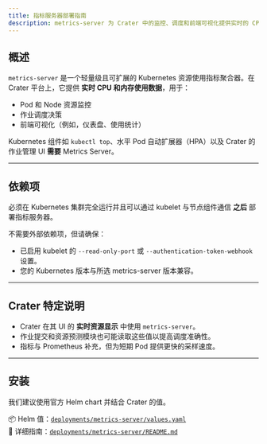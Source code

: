 ```yaml
---
title: 指标服务器部署指南
description: metrics-server 为 Crater 中的监控、调度和前端可视化提供实时的 CPU 和内存使用数据。
---
```


## 概述

`metrics-server` 是一个轻量级且可扩展的 Kubernetes 资源使用指标聚合器。在 Crater 平台上，它提供 **实时 CPU 和内存使用数据**，用于：

- Pod 和 Node 资源监控
- 作业调度决策
- 前端可视化（例如，仪表盘、使用统计）

Kubernetes 组件如 `kubectl top`、水平 Pod 自动扩展器（HPA）以及 Crater 的作业管理 UI **需要** Metrics Server。

---

## 依赖项

必须在 Kubernetes 集群完全运行并且可以通过 kubelet 与节点组件通信 **之后** 部署指标服务器。

不需要外部依赖项，但请确保：

- 已启用 kubelet 的 `--read-only-port` 或 `--authentication-token-webhook` 设置。
- 您的 Kubernetes 版本与所选 metrics-server 版本兼容。

---

## Crater 特定说明

- Crater 在其 UI 的 **实时资源显示** 中使用 `metrics-server`。
- 作业提交和资源预测模块也可能读取这些值以提高调度准确性。
- 指标与 Prometheus 补充，但为短期 Pod 提供更快的采样速度。

---

## 安装

我们建议使用官方 Helm chart 并结合 Crater 的值。

📦 Helm 值：[`deployments/metrics-server/values.yaml`](../deployments/metrics-server/values.yaml)  
📖 详细指南：[`deployments/metrics-server/README.md`](../deployments/metrics-server/README.md)